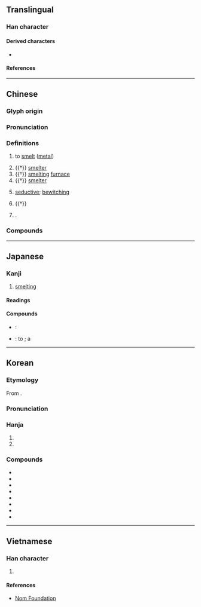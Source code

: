 {{character info}}
==Translingual==
{{stroke order|[[File:冶-red.png|100px]]}}

===Han character===
{{Han char|rn=15|rad=冫|as=05|sn=7|four=33160|canj=IMIR|ids=⿰冫台}}

====Derived characters====
* {{l|mul|[[𬜷]]}}

====References====
{{Han ref|kx=0131.310|dkj=01621|dj=0295.020|hdz=10296.070|uh=51B6}}

----

==Chinese==
{{zh-forms}}

===Glyph origin===
{{Han etym}}

===Pronunciation===
{{zh-pron
|m=yě
|m-s=
|c=je5
|c-t=
|g=
|h=pfs=yâ
|j=
|mb=iǎ
|md=
|mn=iá
|mn-t=
|w=
|x=
|mc=y
|oc=y
|cat=v,n,a,pn
}}

===Definitions===
{{zh-hanzi}}

# to [[smelt]] ([[metal]])
#: {{zh-x|冶煉|to smelt (metal)}}
#: {{zh-x|冶金|metallurgy}}
#: {{zh-x|陶冶|to make pottery and smelt metal; {{q|by extension}} to shape; to cultivate}}
# {{†}} [[smelter]] {{gloss|someone who [[cast]]s metal}}
# {{†}} [[smelting]] [[furnace]]
# {{†}} [[smelter]] {{gloss|a place where [[smelting]] or [[casting]] is done}}
# {{lb|zh|pejorative|of woman's look}} [[seductive]]; [[bewitching]]
#: {{zh-x|妖冶|seductive; bewitching}}
#: {{zh-x|冶容|to dress up seductively; seductive look}}
# {{†}} {{zh-alt-form|野}}
# {{surname|zh|nodot=1}}.

===Compounds===
{{zh-der|丰姿冶麗|佳冶|倡條冶葉|公冶|公冶長|冶坊|冶容|冶容誨淫|冶工|冶煉|冶父|冶葉倡條|冶蕩|冶豔|冶遊|冶金|大冶|大冶鐵礦|大冶鐵路|妖冶|姚冶|嬌冶|宋畫吳冶|容冶|弓冶|朝冶|歐冶子|歐冶鑄劍|舉止閑冶|良冶|融冶|豔冶|遊冶|鍊冶|鎔冶|鑪冶|陶冶|電冶}}

----

==Japanese==

===Kanji===
{{ja-kanji|grade=|rs=冫05}}

# [[smelting]]

====Readings====
{{ja-readings
|goon=や
|kanon=や
|kun=い-る
}}

====Compounds====
{{der-top|Compounds}}
* {{ja-r|冶金|やきん}}: {{l|en|metallurgy}}
* {{ja-r|冶容|やよう}}: to {{l|en|put on}} {{l|en|makeup}}; a {{l|en|charming}} {{l|en|figure}}
{{der-bottom}}

----

==Korean==

===Etymology===
From {{der|ko|ltc|sort=야|-}} {{ltc-l|冶}}.
{{hanja-ety
|m={{okm-l|야〯|yă}}
|mh={{okm-l|불무|pwùlmwù}}
|ml=雜語#하16A
}}

===Pronunciation===
{{ko-hanja-pron|야|l=y}}

===Hanja===
{{ko-hanja|[[풀무]]|야}}

# {{hanja form of|야|[[lewd]], [[NSFW]], [[erotic]], [[sexy]]|prefix; adjectival root}}
# {{hanja form of|야|[[smelt]]ing; [[smelter]]|affix}}

===Compounds===
{{der-top3|Compounds}}
* {{ko-l|야공|冶工|[[smelter]]}}
* {{ko-l|야금|冶金|[[metallurgy]]}}
* {{ko-l|야동|冶動|[[porn]] [[video]]}}
* {{ko-l|야사|冶寫|[[NSFW]] [[photo]]}}
* {{ko-l|야설|冶說|[[erotic]] [[fiction]]}}
* {{ko-l|야용|冶容|[[dress up|dressing up]] [[seductively]]}}
* {{ko-l|단야|鍛冶|[[smelt]]ing}}
* {{ko-l|도야|陶冶|[[self-cultivation]]}}
{{der-bottom}}

----

==Vietnamese==

===Han character===
{{vi-readings|rs=冫05|reading=[[dã]]}}

# {{rfdef|vi|sort=冫05}}

====References====
* [http://nomfoundation.org/common/nom_details.php?codepoint=51B6 Nom Foundation]